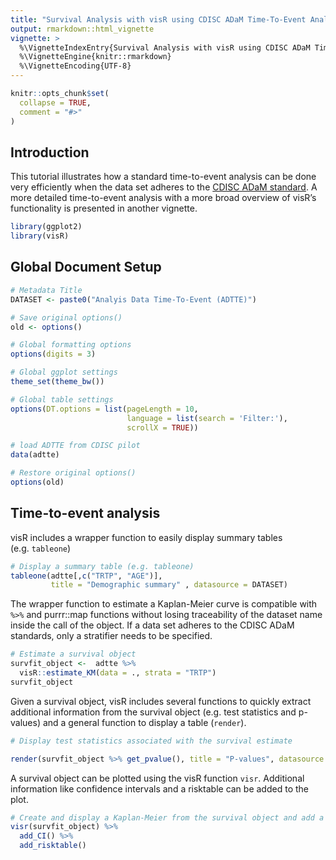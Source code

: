 ```yaml
---
title: "Survival Analysis with visR using CDISC ADaM Time-To-Event Analysis Dataset (ADTTE)"
output: rmarkdown::html_vignette
vignette: >
  %\VignetteIndexEntry{Survival Analysis with visR using CDISC ADaM Time-To-Event Analysis Dataset (ADTTE)}
  %\VignetteEngine{knitr::rmarkdown}
  %\VignetteEncoding{UTF-8}
---
```


```r
knitr::opts_chunk$set(
  collapse = TRUE,
  comment = "#>"
)
```

## Introduction

This tutorial illustrates how a standard time-to-event analysis can be done very efficiently when the data set adheres to the [CDISC ADaM standard](https://www.cdisc.org/standards/foundational/adam/adam-basic-data-structure-bds-time-event-tte-analyses-v1-0). A more detailed time-to-event analysis with a more broad overview of visR's functionality is presented in another vignette.


```r
library(ggplot2)
library(visR)
```

## Global Document Setup
```r
# Metadata Title
DATASET <- paste0("Analyis Data Time-To-Event (ADTTE)")

# Save original options()
old <- options()  

# Global formatting options
options(digits = 3)

# Global ggplot settings
theme_set(theme_bw())

# Global table settings 
options(DT.options = list(pageLength = 10, 
                          language = list(search = 'Filter:'), 
                          scrollX = TRUE))

# load ADTTE from CDISC pilot 
data(adtte)

# Restore original options()
options(old)

```


## Time-to-event analysis

visR includes a wrapper function to easily display summary tables (e.g. `tableone`)

```r
# Display a summary table (e.g. tableone)
tableone(adtte[,c("TRTP", "AGE")],
         title = "Demographic summary" , datasource = DATASET)
```

The wrapper function to estimate a Kaplan-Meier curve is compatible with `%>%` and purrr::map functions without losing traceability of the dataset name inside the call of the object. If a data set adheres to the CDISC ADaM standards, only a stratifier needs to be specified.

```r
# Estimate a survival object
survfit_object <-  adtte %>%
  visR::estimate_KM(data = ., strata = "TRTP")
survfit_object
```

Given a survival object, visR includes several functions to quickly extract additional information from the survival object (e.g. test statistics and p-values) and a general function to display a table (`render`).

```r
# Display test statistics associated with the survival estimate

render(survfit_object %>% get_pvalue(), title = "P-values", datasource = DATASET)

```

A survival object can be plotted using the visR function `visr`. Additional information like confidence intervals and a risktable can be added to the plot.

```r
# Create and display a Kaplan-Meier from the survival object and add a risktable
visr(survfit_object) %>% 
  add_CI() %>%
  add_risktable()
```
